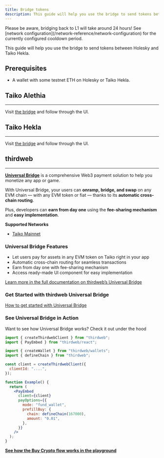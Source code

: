 ```yaml
---
title: Bridge tokens
description: This guide will help you use the bridge to send tokens between Holesky and Hekla.
---
```



<Aside>
Please be aware, bridging back to L1 will take around 24 hours! See [network configuration](/network-reference/network-configuration) for the currently configured cooldown period.
</Aside>

This guide will help you use the bridge to send tokens between Holesky and Taiko Hekla.

## Prerequisites

- A wallet with some testnet ETH on Holesky or Taiko Hekla.

## Taiko Alethia

---

Visit [the bridge](https://bridge.taiko.xyz/) and follow through the UI.

## Taiko Hekla

---

Visit [the bridge](https://bridge.hekla.taiko.xyz) and follow through the UI.

## thirdweb 

---

[**Universal Bridge**](https://thirdweb.com/connect/universal-bridge) is a comprehensive Web3 payment solution to help you monetize any app or game.  

With Universal Bridge, your users can **onramp, bridge, and swap** on any EVM chain — with any EVM token or fiat — thanks to its **automatic cross-chain routing**.  

Plus, developers can **earn from day one** using the **fee-sharing mechanism** and **easy implementation**.

**Supported Networks**
- [Taiko Mainnet](https://thirdweb.com/bridge?chainId=167000)

### Universal Bridge Features

- Let users pay for assets in any EVM token on Taiko right in your app  
- Automatic cross-chain routing for seamless transactions  
- Earn from day one with fee-sharing mechanism
- Access ready-made UI component for easy implementation  

[Learn more in the full documentation on thirdweb’s Universal Bridge](https://portal.thirdweb.com/connect/pay/overview)

### Get Started with thirdweb Universal Bridge

[How to get started with Universal Bridge](https://portal.thirdweb.com/connect/pay/get-started)

### See Universal Bridge in Action
Want to see how Universal Bridge works? Check it out under the hood

```jsx
import { createThirdwebClient } from "thirdweb";
import { PayEmbed } from "thirdweb/react";

import { createWallet } from "thirdweb/wallets";
import { defineChain } from "thirdweb";

const client = createThirdwebClient({
  clientId: "....",
});

function Example() {
  return (
    <PayEmbed
      client={client}
      payOptions={{
        mode: "fund_wallet",
        prefillBuy: {
          chain: defineChain(167000),
          amount: "0.01",
        },
      }}
    />
  );
}

```
[**See how the Buy Crypto flow works in the playground**](https://playground.thirdweb.com/connect/pay)
